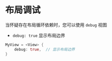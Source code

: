 # 布局调试

当怀疑存在布局循环依赖时，您可以使用 `debug` 视图

- `debug: true` 显示布局边界

```rust
MyView = <View> {
    debug: true,  // 显示布局边界
}
```
